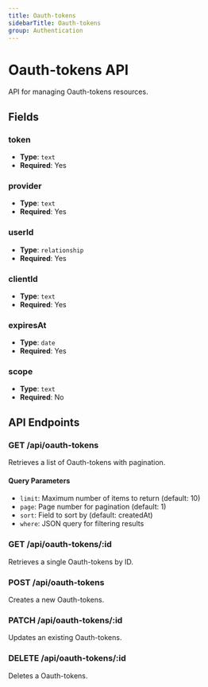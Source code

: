 ```yaml
---
title: Oauth-tokens
sidebarTitle: Oauth-tokens
group: Authentication
---
```


# Oauth-tokens API

API for managing Oauth-tokens resources.

## Fields

### token

- **Type**: `text`
- **Required**: Yes

### provider

- **Type**: `text`
- **Required**: Yes

### userId

- **Type**: `relationship`
- **Required**: Yes

### clientId

- **Type**: `text`
- **Required**: Yes

### expiresAt

- **Type**: `date`
- **Required**: Yes

### scope

- **Type**: `text`
- **Required**: No

## API Endpoints

### GET /api/oauth-tokens

Retrieves a list of Oauth-tokens with pagination.

#### Query Parameters

- `limit`: Maximum number of items to return (default: 10)
- `page`: Page number for pagination (default: 1)
- `sort`: Field to sort by (default: createdAt)
- `where`: JSON query for filtering results

### GET /api/oauth-tokens/:id

Retrieves a single Oauth-tokens by ID.

### POST /api/oauth-tokens

Creates a new Oauth-tokens.

### PATCH /api/oauth-tokens/:id

Updates an existing Oauth-tokens.

### DELETE /api/oauth-tokens/:id

Deletes a Oauth-tokens.

